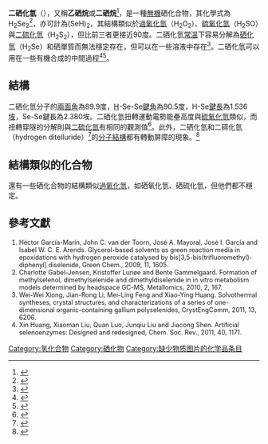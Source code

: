 {{chembox
|verifiedrevid = 443861260
|ImageFile = 
|ImageFileL1 = Hydrogen-diselenide-3D-balls.png
|ImageSizeL1 = 130
|ImageNameL1 = 二硒化氫的球棍模型
|ImageFileR1 = Hydrogen-diselenide-3D-vdW.png
|ImageSizeR1 = 130
|ImageNameR1 = 二硒化氫的空間填充模型
|IUPACName = Dihydrogen diselenide
|Section1 = {{Chembox Identifiers
|PubChem = 5248613
|InChI=1S/H2Se2/c1-2/h1-2H
|InChIKey = AVJWYAUVPWRPJX-UHFFFAOYSA-N
|ChEBI_Ref = {{ebicite|correct|EBI}}
|ChEBI = 50476
|SMILES = [SeH][SeH]
|StdInChI_Ref = {{stdinchicite|correct|chemspider}}
|StdInChI = 1S/H2S2/c1-2/h1-2H
|StdInChIKey_Ref = {{stdinchicite|correct|chemspider}}
|StdInChIKey = BWGNESOTFCXPMA-UHFFFAOYSA-N
|CASNo = 
}}
| Section2 = {{Chembox Properties
| H = 2
| Se = 2
| Appearance = 油狀[[液體|液體]]
| Density = g cm<sup>-3</sup>
| MeltingPtC = 
| BoilingPtC = 
}}
| Section7 = {{Chembox Hazards
| FlashPt = 易燃
}}
| Section8 = {{Chembox Related
| OtherCpds = [[過氧化氫|過氧化氫]]<br />[[硒化氫|硒化氫]] <br/> [[二硫化氫|二硫化氫]]
}}
}}
'''二硒化氫'''（{{Lang-en|Hydrogen diselenide}}），又稱'''乙硒烷'''或'''二硒烷'''<ref>{{cite web | title=化學命名原則 | url=http://210.71.71.8/ischool/public/resource_view/open.php?file=77a6fd84d360a74163f9cb706cdf9618.pdf | publisher=[[國立編譯館|國立編譯館]] | date=2011-04-01 | accessdate=2016-02-27 | archive-url=https://web.archive.org/web/20160322000648/http://210.71.71.8/ischool/public/resource_view/open.php?file=77a6fd84d360a74163f9cb706cdf9618.pdf | archive-date=2016-03-22 | dead-url=no }}</ref>，是一種[[無機化合物|無機]]硒化合物，其化學式為H<sub>2</sub>Se<sub>2</sub><ref name="macintyre1992dictionary">{{cite book |author= Macintyre, J.E. |title= Dictionary of Inorganic Compounds |url= https://archive.org/details/dictionaryofinor0004unse | publisher= Taylor & Francis |year=1992 |pages=[https://archive.org/details/dictionaryofinor0004unse/page/293 293] |isbn= 9780412301209 }}</ref>，亦可計為(SeH)<sub>2</sub>，其結構類似於[[過氧化氫|過氧化氫]]（H<sub>2</sub>O<sub>2</sub>）、[[硫氧化氫|硫氧化氫]]（H<sub>2</sub>SO）與[[二硫化氫|二硫化氫]]（H<sub>2</sub>S<sub>2</sub>），但比前三者更接近90度。二硒化氫[[常溫|常溫]]下容易分解為[[硒化氫|硒化氫]]（H<sub>2</sub>Se）和硒單質而無法穩定存在，但可以在一些溶液中存在<ref name="shaw2013inorganic">{{cite book |author= Shaw, B.L. and Stavely, L.A.K.|series=Commonwealth and international library: Chemistry division |title= Inorganic Hydrides: The Commonwealth and International Library: Chemistry Division| publisher= Elsevier Science |year=2013 |pages=76 |isbn= 9781483160320 }}</ref>。二硒化氫可以用在一些有機合成的中間過程<ref name = "CraigBayse">{{Cite journal | title =Craig A. Bayse and Andrea Pavlou. Tuning the activity of glutathione peroxidase mimics through intramolecular Se⋯N,O interactions: A DFT study incorporating solvent-assisted proton exchange (SAPE),| publisher = Org. Biomol. Chem.| year = 2011 | date = 2011-05-25| accessdate = 2011-08-30 | volume = 9 | pages = 8006 | doi = 10.1039/c1ob05827d}}</ref><ref name="Dinesh R. Garud">{{Cite journal | author = Dinesh R. Garud, Masaki Makimuraa and Mamoru Koketsu | title = Dinesh R. GarudCurrent address: Department of Chemistry, Sir Parashurambhau College, Tilak road, Pune 411030. India., Masaki Makimura and Mamoru Koketsu. Synthetic approaches to selenacephams and selenacephems via a cleavage of diselenide and selenium anion | publisher = New J. Chem. | year = 2011 | volume = 35 | pages = 581 | doi = 10.1039/c0nj00782j | date = 2010-10-12 | accessdate = 2010-11-14}}</ref>。

== 結構 ==
二硒化氫分子的[[兩面角|兩面角]]為89.9度，[[氫|H]]-Se-Se[[鍵角|鍵角]]為90.5度，H-Se[[鍵長|鍵長]]為1.536[[埃|埃]]，Se-Se鍵長為2.380埃。二硒化氫扭轉運動電勢能壘高度與[[硫氧化氫|硫氧化氫]]類似，而扭轉穿隧的分解則與[[二硫化氫|二硫化氫]]有相同的觀測值<ref name="Gottselig Quack Willeke 2003 pp. 353–362">{{cite journal | last=Gottselig | first=Michael | last2=Quack | first2=Martin | last3=Willeke | first3=Martin | title=Mode-selective stereomutation tunneling as compared to parity violation in hydrogen diselenide isotopomers1,2,3H280Se2 | journal=Israel Journal of Chemistry | publisher=Wiley-Blackwell | volume=43 | issue=3-4 | year=2003 | issn=0021-2148 | doi=10.1560/1khd-g0yt-3yeu-n16p | pages=353–362}}</ref>。此外，二硒化氫和二碲化氫（hydrogen ditelluride）<ref name="Cornelis E. C. A. Hop, Marco A. Medina">{{Cite journal | author = Cornelis E. C. A. Hop, Marco A. Medina | title = H<sub>2</sub>Te<sub>2</sub> Is Stable in the Gas Phase | publisher = J. Am. Chem. Soc. | year = 1994 | volume = 116 | issue = 7 | pages = pp 3163–3164 | doi = 10.1021/ja00086a072 | date = April 1994 | accessdate = 2010-11-14}}</ref>的[[分子結構|分子結構]]都有轉動屏障的現象。<ref name="Ewig Mei Van Wazer 1980 pp. 241–245">{{cite journal | last=Ewig | first=Carl S. | last2=Mei | first2=Elizabeth H. | last3=Van Wazer | first3=John R. | title=Rotational barriers in H2Se2and H2Te2 | journal=Molecular Physics | publisher=Informa UK Limited | volume=40 | issue=1 | year=1980 | issn=0026-8976 | doi=10.1080/00268978000101431 | pages=241–245}}</ref>

== 結構類似的化合物 ==
還有一些硒化合物的結構類似[[過氧化氫|過氧化氫]]，如硒氧化氫、硒硫化氫，但他們都不穩定。

== 參考文獻 ==
<div class="references-small" style="font-size: 90%;" style="-moz-column-count:2; column-count:2};">
{{Reflist}}
#Héctor García-Marín, John C. van der Toorn, José A. Mayoral, José I. García and Isabel W. C. E. Arends. Glycerol-based solvents as green reaction media in epoxidations with hydrogen peroxide catalysed by bis[3,5-bis(trifluoromethyl)-diphenyl] diselenide, Green Chem., 2009, 11, 1605.{{doi|10.1039/b913052g}}
#Charlotte Gabel-Jensen, Kristoffer Lunøe and Bente Gammelgaard. Formation of methylselenol, dimethylselenide and dimethyldiselenide in in vitro metabolism models determined by headspace GC-MS, Metallomics, 2010, 2, 167.{{doi|10.1039/b914255j}}
#Wei-Wei Xiong, Jian-Rong Li, Mei-Ling Feng and Xiao-Ying Huang. Solvothermal syntheses, crystal structures, and characterizations of a series of one-dimensional organic-containing gallium polyselenides, CrystEngComm, 2011, 13, 6206.{{doi|10.1039/c1ce05507k}}
#Xin Huang, Xiaoman Liu, Quan Luo, Junqiu Liu and Jiacong Shen. Artificial selenoenzymes: Designed and redesigned, Chem. Soc. Rev., 2011, 40, 1171.{{doi|10.1039/c0cs00046a}}
</div>

{{硒化物}}
[[Category:氢化合物|Category:氢化合物]]
[[Category:硒化物|Category:硒化物]]
[[Category:缺少物质图片的化学品条目|Category:缺少物质图片的化学品条目]]